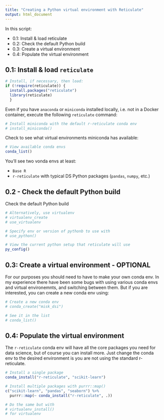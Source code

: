 ```yaml
---
title: "Creating a Python virtual environment with Reticulate"
output: html_document
---
```


In this script:

- 0.1: Install & load reticulate
- 0.2: Check the default Python build
- 0.3: Create a virtual environment
- 0.4: Populate the virtual environment

## 0.1: Install & load `reticulate`

```r

# Install, if necessary, then load:
if (!require(reticulate)) {
  install.packages("reticulate") 
  library(reticulate)
  }

```

Even if you have `anaconda` or `miniconda` installed locally, i.e. not in a Docker container, execute the following `reticulate` command:

```r

# Install miniconda with the default r-reticulate conda env
# install_miniconda()
```

Check to see what virtual environments miniconda has available:

```r

# View available conda envs
conda_list()
```

You'll see two vonda envs at least:

-   `Base R`
-   `r-reticulate` with typical DS Python packages (`pandas`, `numpy`, etc.)

## 0.2 - Check the default Python build

Check the default Python build

```r

# Alternatively, use virtualenv
# virtualenv_create
# use_virtualenv	

# Specify env or version of pythonb to use with
# use_python()

# View the current python setup that reticulate will use
py_config()
```

## 0.3: Create a virtual environment - OPTIONAL

For our purposes you should need to have to make your own conda env. In my experience there have been some bugs with using various conda envs and virtual environemnts, and switching between them. But if you are interested, you can create a new conda env using: 

```r

# Create a new conda env
# conda_create("misk_dsi")

# See it in the list
# conda_list()
```

## 0.4: Populate the virtual environment

The `r-reticulate` conda env will have all the core packages you need for data science, but of course you can install more. Just change the conda env to the desired environment is you are not using the standard r-reticulate.

```r

# Install a single package
conda_install("r-reticulate", "scikit-learn")

# Install multiple packages with purrr::map()
c("scikit-learn", "pandas", "seaborn") %>%
  purrr::map(~ conda_install("r-reticulate", .))

# Do the same but with 
# virtualenv_install()
# for virtualenv
```
